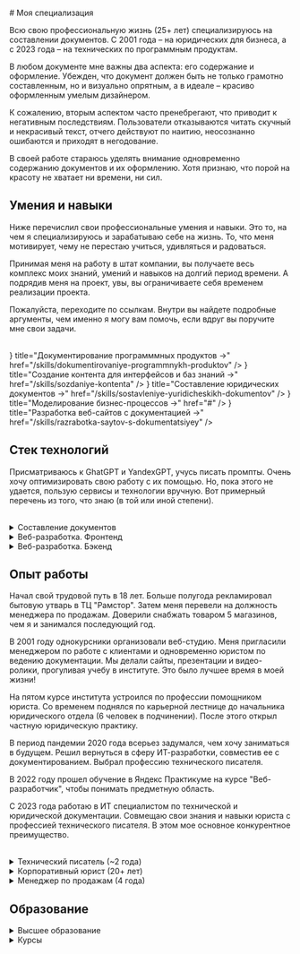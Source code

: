 
<br />
# Моя специализация

Всю свою профессиональную жизнь (25+ лет) специализируюсь на составлении документов. С 2001 года – на юридических для бизнеса, а с 2023 года – на технических по программным продуктам.

В любом документе мне важны два аспекта: его содержание и оформление. Убежден, что документ должен быть не только грамотно составленным, но и визуально опрятным, а в идеале – красиво оформленным умелым дизайнером. 

К сожалению, вторым аспектом часто пренебрегают, что приводит к негативным последствиям. Пользователи отказываются читать скучный и некрасивый текст, отчего действуют по наитию, неосознанно ошибаются и приходят в негодование.

В своей работе стараюсь уделять внимание одновременно содержанию документов и их оформлению. Хотя признаю, что порой на красоту не хватает ни времени, ни сил.

## Умения и навыки

Ниже перечислил свои профессиональные умения и навыки. Это то, на чем я специализируюсь и зарабатываю себе на жизнь. То, что меня мотивирует, чему не перестаю учиться, удивляться и радоваться.

Принимая меня на работу в штат компании, вы получаете весь комплекс моих знаний, умений и навыков на долгий период времени. А подрядив меня на проект, увы, вы ограничиваете себя временем реализации проекта. 

Пожалуйста, переходите по ссылкам. Внутри вы найдете подробные аргументы, чем именно я могу вам помочь, если вдруг вы поручите мне свои задачи. 

<br />

<Cards num={1}>
  <Cards.Card
    icon={<svg xmlns="http://www.w3.org/2000/svg" fill="none" viewBox="0 0 24 24" strokeWidth="1.5" stroke="currentColor"> <path strokeLinecap="round" strokeLinejoin="round" d="M15.75 17.25v3.375c0 .621-.504 1.125-1.125 1.125h-9.75a1.125 1.125 0 01-1.125-1.125V7.875c0-.621.504-1.125 1.125-1.125H6.75a9.06 9.06 0 011.5.124m7.5 10.376h3.375c.621 0 1.125-.504 1.125-1.125V11.25c0-4.46-3.243-8.161-7.5-8.876a9.06 9.06 0 00-1.5-.124H9.375c-.621 0-1.125.504-1.125 1.125v3.5m7.5 10.375H9.375a1.125 1.125 0 01-1.125-1.125v-9.25m12 6.625v-1.875a3.375 3.375 0 00-3.375-3.375h-1.5a1.125 1.125 0 01-1.125-1.125v-1.5a3.375 3.375 0 00-3.375-3.375H9.75"/> </svg>}
    title="Документирование программмных продуктов →"
    href="/skills/dokumentirovaniye-programmnykh-produktov"
  />
  <Cards.Card
    icon={<svg xmlns="http://www.w3.org/2000/svg" fill="none" viewBox="0 0 24 24" strokeWidth="1.5" stroke="currentColor"> <path strokeLinecap="round" strokeLinejoin="round" d="M19.5 14.25v-2.625a3.375 3.375 0 00-3.375-3.375h-1.5A1.125 1.125 0 0113.5 7.125v-1.5a3.375 3.375 0 00-3.375-3.375H8.25m0 12.75h7.5m-7.5 3H12M10.5 2.25H5.625c-.621 0-1.125.504-1.125 1.125v17.25c0 .621.504 1.125 1.125 1.125h12.75c.621 0 1.125-.504 1.125-1.125V11.25a9 9 0 00-9-9z" /></svg>}
    title="Создание контента для интерфейсов и баз знаний →"
    href="/skills/sozdaniye-kontenta"
  />
  <Cards.Card
    icon={<svg xmlns="http://www.w3.org/2000/svg" fill="none" viewBox="0 0 24 24" strokeWidth="1.5" stroke="currentColor"> <path strokeLinecap="round" strokeLinejoin="round" d="M12 7.5h1.5m-1.5 3h1.5m-7.5 3h7.5m-7.5 3h7.5m3-9h3.375c.621 0 1.125.504 1.125 1.125V18a2.25 2.25 0 01-2.25 2.25M16.5 7.5V18a2.25 2.25 0 002.25 2.25M16.5 7.5V4.875c0-.621-.504-1.125-1.125-1.125H4.125C3.504 3.75 3 4.254 3 4.875V18a2.25 2.25 0 002.25 2.25h13.5M6 7.5h3v3H6v-3z" /> </svg>}
    title="Составление юридических документов →"
    href="/skills/sostavleniye-yuridicheskikh-dokumentov"
  />
	<Cards.Card
    icon={<svg viewBox="0 0 24 23" fill="currentColor" xmlns="http://www.w3.org/2000/svg"> <path d="M23.2585 14.1175H21.391V11.4637C21.39 11.0208 21.2136 10.5964 20.9005 10.2833C20.5873 9.97015 20.1629 9.79377 19.7201 9.79274H12.7415V6.45086H14.609C14.7393 6.45086 14.8643 6.39908 14.9565 6.30691C15.0487 6.21475 15.1004 6.08974 15.1004 5.9594V1.24145C15.1004 1.11111 15.0487 0.986109 14.9565 0.893943C14.8643 0.801778 14.7393 0.75 14.609 0.75H9.89103C9.76068 0.75 9.63568 0.801778 9.54352 0.893943C9.45135 0.986109 9.39957 1.11111 9.39957 1.24145V5.9594C9.39957 6.08974 9.45135 6.21475 9.54352 6.30691C9.63568 6.39908 9.76068 6.45086 9.89103 6.45086H11.7585V9.79274H4.77991C4.33707 9.79377 3.91267 9.97015 3.59953 10.2833C3.28639 10.5964 3.11001 11.0208 3.10897 11.4637V14.1175H1.24145C1.11111 14.1175 0.986109 14.1693 0.893943 14.2615C0.801778 14.3536 0.75 14.4786 0.75 14.609V21.6859C0.75 21.8162 0.801778 21.9412 0.893943 22.0334C0.986109 22.1256 1.11111 22.1774 1.24145 22.1774H5.9594C6.08974 22.1774 6.21475 22.1256 6.30691 22.0334C6.39908 21.9412 6.45085 21.8162 6.45085 21.6859V14.609C6.45085 14.4786 6.39908 14.3536 6.30691 14.2615C6.21475 14.1693 6.08974 14.1175 5.9594 14.1175H4.09188V11.4637C4.09291 11.2815 4.16573 11.1071 4.29454 10.9783C4.42335 10.8495 4.59775 10.7767 4.77991 10.7756H11.7585V14.1175H9.89103C9.76068 14.1175 9.63568 14.1693 9.54352 14.2615C9.45135 14.3536 9.39957 14.4786 9.39957 14.609V21.6859C9.39957 21.8162 9.45135 21.9412 9.54352 22.0334C9.63568 22.1256 9.76068 22.1774 9.89103 22.1774H14.609C14.7393 22.1774 14.8643 22.1256 14.9565 22.0334C15.0487 21.9412 15.1004 21.8162 15.1004 21.6859V14.609C15.1004 14.4786 15.0487 14.3536 14.9565 14.2615C14.8643 14.1693 14.7393 14.1175 14.609 14.1175H12.7415V10.7756H19.7201C19.9022 10.7767 20.0767 10.8495 20.2055 10.9783C20.3343 11.1071 20.4071 11.2815 20.4081 11.4637V14.1175H18.5406C18.4103 14.1175 18.2853 14.1693 18.1931 14.2615C18.1009 14.3536 18.0491 14.4786 18.0491 14.609V21.6859C18.0491 21.8162 18.1009 21.9412 18.1931 22.0334C18.2853 22.1256 18.4103 22.1774 18.5406 22.1774H23.2585C23.3889 22.1774 23.5139 22.1256 23.6061 22.0334C23.6982 21.9412 23.75 21.8162 23.75 21.6859V14.609C23.75 14.4786 23.6982 14.3536 23.6061 14.2615C23.5139 14.1693 23.3889 14.1175 23.2585 14.1175ZM10.3825 1.73291H14.1175V5.46795H10.3825V1.73291ZM5.46795 21.1944H1.73291V15.1004H5.46795V21.1944ZM14.1175 21.1944H10.3825V15.1004H14.1175V21.1944ZM22.7671 21.1944H19.0321V15.1004H22.7671V21.1944Z" /> </svg>}
    title="Моделирование бизнес-процессов →"
    href="#"
  />
	<Cards.Card
    icon={<svg xmlns="http://www.w3.org/2000/svg" fill="none" viewBox="0 0 24 24" strokeWidth="1.5" stroke="currentColor"> <path strokeLinecap="round" strokeLinejoin="round" d="M4.5 12a7.5 7.5 0 0015 0m-15 0a7.5 7.5 0 1115 0m-15 0H3m16.5 0H21m-1.5 0H12m-8.457 3.077l1.41-.513m14.095-5.13l1.41-.513M5.106 17.785l1.15-.964m11.49-9.642l1.149-.964M7.501 19.795l.75-1.3m7.5-12.99l.75-1.3m-6.063 16.658l.26-1.477m2.605-14.772l.26-1.477m0 17.726l-.26-1.477M10.698 4.614l-.26-1.477M16.5 19.794l-.75-1.299M7.5 4.205L12 12m6.894 5.785l-1.149-.964M6.256 7.178l-1.15-.964m15.352 8.864l-1.41-.513M4.954 9.435l-1.41-.514M12.002 12l-3.75 6.495" /> </svg>}
		title="Разработка веб-сайтов с документацией →"
    href="/skills/razrabotka-saytov-s-dokumentatsiyey"
  />
</Cards>

## Стек технологий

Присматриваюсь к GhatGPT и YandexGPT, учусь писать промпты. Очень хочу оптимизировать свою работу с их помощью. Но, пока этого не удается, пользую сервисы и технологии вручную. Вот примерный перечень из того, что знаю (в той или иной степени).

<br />

<details>
  <summary>Составление документов</summary>
	<p style={{margin: "10px 0", display: "flex", flexWrap: "wrap", gap: "8px"}}>
		<img src="https://img.shields.io/badge/GoogleApps-informational?style=flat&logo=google&logoColor=white&labelColor=4285F4&color=4e4e4e" alt="Google Apps" />
		<img src="https://img.shields.io/badge/Markdown-informational?style=flat&logo=MarkDown&logoColor=white&labelColor=000000&color=4E4E4E" alt="Markdown" />
		<img src="https://img.shields.io/badge/Git-informational?style=flat&logo=git&logoColor=white&labelColor=F05032&color=4E4E4E" alt="Git" />
		<img src="https://img.shields.io/badge/GitHub-informational?style=flat&logo=GitHub&logoColor=white&labelColor=181717&color=4E4E4E" alt="Github" />
		<img src="https://img.shields.io/badge/Draw.io-informational?style=flat&logo=diagramsdotnet&logoColor=white&labelColor=F08705&color=4e4e4e" alt="Draw.io" />
		<img src="https://img.shields.io/badge/Photoshop-informational?style=flat&logo=adobephotoshop&logoColor=white&labelColor=31A8FF&color=4E4E4E" alt="Photoshop" />
		<img src="https://img.shields.io/badge/Figma-informational?style=flat&logo=figma&logoColor=white&labelColor=F24E1E&color=4E4E4E" alt="Figma" />
		<img src="https://img.shields.io/badge/Obsidian-informational?style=flat&logo=obsidian&logoColor=white&labelColor=7C3AED&color=4e4e4e" alt="Obsidian" />
		<img src="https://img.shields.io/badge/Storybook-informational?style=flat&logo=Storybook&logoColor=white&labelColor=FF4785&color=4E4E4E" alt="Storybook" />
	</p>
</details>

<details>
  <summary>Веб-разработка. Фронтенд</summary>
	<p style={{margin: "10px 0", display: "flex", flexWrap: "wrap", gap: "8px"}}>
		<img src="https://img.shields.io/badge/HTML-informational?style=flat&logo=html5&logoColor=white&labelColor=E34F26&color=4E4E4E" alt="HTML" />
		<img src="https://img.shields.io/badge/CSS-informational?style=flat&logo=css3&logoColor=white&labelColor=1572B6&color=4E4E4E" alt="CSS" />
		<img src="https://img.shields.io/badge/SCSS-informational?style=flat&logo=sass&logoColor=white&labelColor=CC6699&color=4E4E4E" alt="SCSS" />
		<img src="https://img.shields.io/badge/Tailwind-informational?style=flat&logo=tailwindcss&logoColor=white&labelColor=CC6699&color=4E4E4E" alt="SCSS" />
		<img src="https://img.shields.io/badge/JavaScript-informational?style=flat&logo=JavaScript&logoColor=white&labelColor=F7DF1E&color=4E4E4E" alt="JavaScript" />
		<img src="https://img.shields.io/badge/TypeScript-informational?style=flat&logo=typescript&logoColor=white&labelColor=3178C6&color=4E4E4E" alt="Typescript" />
		<img src="https://img.shields.io/badge/React-informational?style=flat&logo=React&logoColor=white&labelColor=61dafb&color=4e4e4e" alt="React.js" />
		<img src="https://img.shields.io/badge/Next.js-informational?style=flat&logo=nextdotjs&logoColor=white&labelColor=000&color=4e4e4e" alt="Next.js" />
		<img src="https://img.shields.io/badge/Nextra-informational?style=flat&logo=nextra&logoColor=white&labelColor=000&color=4e4e4e" alt="Nextra" />
		<img src="https://img.shields.io/badge/Tilda-informational?style=flat&logo=tildapublishing&logoColor=white&labelColor=FFA282&color=4e4e4e" alt="Tilda" />
	</p>
</details>

<details>
  <summary>Веб-разработка. Бэкенд</summary>
	<p style={{margin: "10px 0", display: "flex", flexWrap: "wrap", gap: "8px"}}>
		<img src="https://img.shields.io/badge/Node.js-informational?style=flat&logo=Node.js&logoColor=white&labelColor=6DA55F&color=4E4E4E" alt="Node.js" />
		<img src="https://img.shields.io/badge/Express.js-informational?style=flat&logo=Express&logoColor=white&labelColor=404D59&color=4E4E4E" alt="Express.js. Fast, unopinionated, minimalist web framework for Node.js" />
		<img src="https://img.shields.io/badge/nginx-informational?style=flat&logo=nginx&logoColor=white&labelColor=009639&color=4E4E4E" alt="nginx documentation" />
		<img src="https://img.shields.io/badge/pm2-informational?style=flat&logo=pm2&logoColor=white&labelColor=2B037A&color=4E4E4E" alt="PM2. Advanced, production process manager for Node.js" />
		<img src="https://img.shields.io/badge/Babel-informational?style=flat&logo=babel&logoColor=white&labelColor=F9DC3E&color=4E4E4E" alt="Babel" />
		<img src="https://img.shields.io/badge/MongoDB-informational?style=flat&logo=MongoDB&logoColor=white&labelColor=4EA94B&color=4E4E4E" alt="MongoDB Documentation" />
	</p>
</details>

## Опыт работы

Начал свой трудовой путь в 18 лет. Больше полугода рекламировал бытовую утварь в ТЦ "Рамстор". Затем меня перевели на должность менеджера по продажам. Доверили снабжать товаром 5 магазинов, чем я и занимался последующий год.

В 2001 году однокурсники организовали веб-студию. Меня пригласили менеджером по работе с клиентами и одновременно юристом по ведению документации. Мы делали сайты, презентации и видео-ролики, прогуливая учебу в институте. Это было лучшее время в моей жизни!

На пятом курсе института устроился по профессии помощником юриста. Со временем поднялся по карьерной лестнице до начальника юридического отдела (6 человек в подчинении). После этого открыл частную юридическую практику.

В период пандемии 2020 года всерьез задумался, чем хочу заниматься в будущем. Решил вернуться в сферу ИТ-разработки, совместив ее с документированием. Выбрал профессию технического писателя. 

В 2022 году прошел обучение в Яндекс Практикуме на курсе "Веб-разработчик", чтобы понимать предметную область. 

С 2023 года работаю в ИТ специалистом по технической и юридической документации. Совмещаю свои знания и навыки юриста с профессией технического писателя. В этом мое основное конкурентное преимущество.

<br />

<details>
	<summary>Технический писатель (~2 года)</summary>
	- 2024-2025 – КТБ, отдел ИТ-проектирования, на проект
	- 2023-2024 – ИТ-компания, разработчик ИИ-сервисов, MedTech
</details>

<details>
	<summary>Корпоративный юрист (20+ лет)</summary>
	- 2021-2022 – Аудиторская компания
	- 2020-2021 – ИТ-компания, FinTech (на проект)
	- 2015-2020 – Сеть медицинских лабораторий
	- 2010-2015 – Сеть салонов одежды и мебели
	- 2008-2011 – Консалтинговая компания
	- 2005-2008 – Автотехцентры Volkswagen и Honda
	- 2004-2005 – Сеть ресторанов и кафе
	- 2003-2004 – Аптечная сеть
</details>

<details>
	<summary>Менеджер по продажам (4 года)</summary>
	- 2001-2003 – Веб-студия, менеджер по работе с клиентами, юрист
	- 2000-2001 – Торгово-инвестиционная компания, специалист отдела сбыта
	- 1999-2000 – Торговая компания, мерчендайзер в гипермаркетах Рамстор
</details>

## Образование

<details>
	<summary>Высшее образование</summary>
	- 1998-2003, Институт международной торговли и права (при ВАВТ Минэкономразвития России), юриспруденция
</details>

<details>
	<summary>Курсы</summary>
	- 2022 – Яндекс Практикум, веб-разработка (Full Stack)
	- 2021 – Академия Бизнеса и Управления Системами, библиотечное дело
	- 2021 – АБиУС, методическая деятельность в сфере профобразования
	- 2020 – Udemy, курсы по веб-разработке (Front-End)
	- 2019 – City Business School, личная эффективность и управленческие навыки
	- 2018 – РЭУ им. Г.В. Плеханова, управление персоналом
</details>